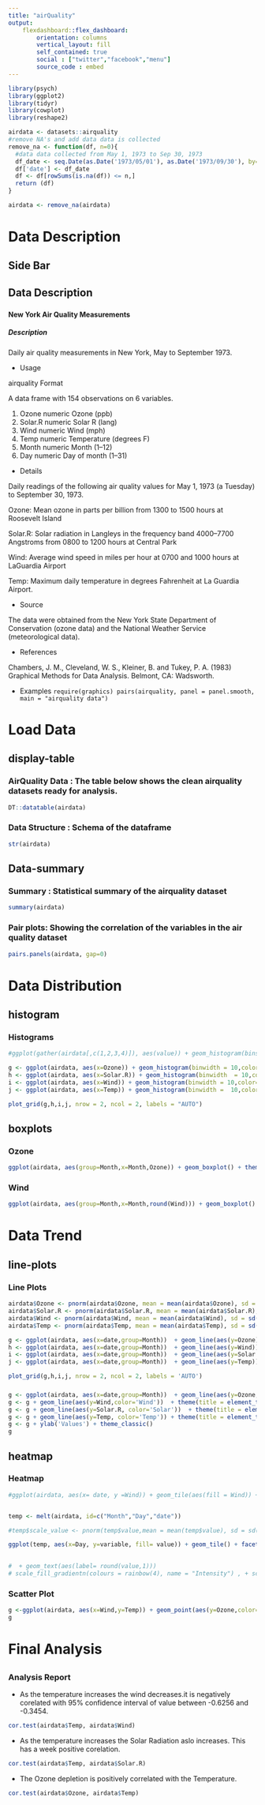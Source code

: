 ```yaml
---
title: "airQuality"
output: 
    flexdashboard::flex_dashboard:
        orientation: columns
        vertical_layout: fill
        self_contained: true
        social : ["twitter","facebook","menu"]
        source_code : embed
---
```


```r
library(psych)
library(ggplot2)
library(tidyr)
library(cowplot)
library(reshape2)

```


```r

airdata <- datasets::airquality
#remove NA's and add data data is collected
remove_na <- function(df, n=0){
  #data data collected from May 1, 1973 to Sep 30, 1973
  df_date <- seq.Date(as.Date('1973/05/01'), as.Date('1973/09/30'), by='day')
  df['date'] <- df_date
  df <- df[rowSums(is.na(df)) <= n,]
  return (df)
}

airdata <- remove_na(airdata)

```

# Data Description
## Side Bar {.sidebar data-width=150}

## Data Description
###

#### New York Air Quality Measurements
##### Description

Daily air quality measurements in New York, May to September 1973.

- Usage

airquality
Format

A data frame with 154 observations on 6 variables.

1. 	Ozone	 numeric	 Ozone (ppb)
1.	Solar.R	 numeric	 Solar R (lang)
1. 	Wind	 numeric	 Wind (mph)
1. Temp	 numeric	 Temperature (degrees F)
1. Month	 numeric	 Month (1--12)
1. 	Day	 numeric	 Day of month (1--31)

- Details

Daily readings of the following air quality values for May 1, 1973 (a Tuesday) to September 30, 1973.

Ozone: Mean ozone in parts per billion from 1300 to 1500 hours at Roosevelt Island

Solar.R: Solar radiation in Langleys in the frequency band 4000–7700 Angstroms from 0800 to 1200 hours at Central Park

Wind: Average wind speed in miles per hour at 0700 and 1000 hours at LaGuardia Airport

Temp: Maximum daily temperature in degrees Fahrenheit at La Guardia Airport.

- Source

The data were obtained from the New York State Department of Conservation (ozone data) and the National Weather Service (meteorological data).

- References

Chambers, J. M., Cleveland, W. S., Kleiner, B. and Tukey, P. A. (1983) Graphical Methods for Data Analysis. Belmont, CA: Wadsworth.

- Examples
``
require(graphics)
pairs(airquality, panel = panel.smooth, main = "airquality data")
``

# Load Data
## display-table
### AirQuality Data : The table below shows the clean airquality datasets ready for analysis.
```r
DT::datatable(airdata)
```

### Data Structure : Schema of the dataframe
```r
str(airdata)
```

## Data-summary
### Summary : Statistical summary of the airquality dataset
```r
summary(airdata)
```

### Pair plots: Showing the correlation of the variables in the air quality dataset
```r
pairs.panels(airdata, gap=0)
```

# Data Distribution
## histogram
### Histograms
```r
#ggplot(gather(airdata[,c(1,2,3,4)]), aes(value)) + geom_histogram(bins = 20,color='blue') + facet_wrap(~key, scales = 'free_x') + theme_classic()

g <- ggplot(airdata, aes(x=Ozone)) + geom_histogram(binwidth = 10,color='black', fill='white') +theme_classic()
h <- ggplot(airdata, aes(x=Solar.R)) + geom_histogram(binwidth  = 10,color='black', fill='white') + theme_classic()
i <- ggplot(airdata, aes(x=Wind)) + geom_histogram(binwidth = 10,color='black', fill='white') + theme_classic()
j <- ggplot(airdata, aes(x=Temp)) + geom_histogram(binwidth =  10,color='black', fill='white') + theme_classic()

plot_grid(g,h,i,j, nrow = 2, ncol = 2, labels = "AUTO")
```


## boxplots
### Ozone
```r
ggplot(airdata, aes(group=Month,x=Month,Ozone)) + geom_boxplot() + theme_classic()
```


### Wind
```r
ggplot(airdata, aes(group=Month,x=Month,round(Wind))) + geom_boxplot() + theme_classic()
```


# Data Trend
## line-plots
### Line Plots

```r
airdata$Ozone <- pnorm(airdata$Ozone, mean = mean(airdata$Ozone), sd = sd(airdata$Ozone))
airdata$Solar.R <- pnorm(airdata$Solar.R, mean = mean(airdata$Solar.R), sd = sd(airdata$Solar.R))
airdata$Wind <- pnorm(airdata$Wind, mean = mean(airdata$Wind), sd = sd(airdata$Wind))
airdata$Temp <- pnorm(airdata$Temp, mean = mean(airdata$Temp), sd = sd(airdata$Temp))

```


```r

g <- ggplot(airdata, aes(x=date,group=Month))  + geom_line(aes(y=Ozone)) + theme_classic() + geom_point(aes(y=Ozone))
h <- ggplot(airdata, aes(x=date,group=Month))  + geom_line(aes(y=Wind)) + theme_classic() + geom_point(aes(y=Wind))
i <- ggplot(airdata, aes(x=date,group=Month))  + geom_line(aes(y=Solar.R)) + theme_classic() + geom_point(aes(y=Solar.R))
j <- ggplot(airdata, aes(x=date,group=Month))  + geom_line(aes(y=Temp)) + theme_classic() + geom_point(aes(y=Temp))

plot_grid(g,h,i,j, nrow = 2, ncol = 2, labels = 'AUTO')


```

###

```r

g <- ggplot(airdata, aes(x=date,group=Month))  + geom_line(aes(y=Ozone,color='Ozone'))  + theme(title = element_text('Ozone'))
g <- g + geom_line(aes(y=Wind,color='Wind'))  + theme(title = element_text('Wind'))
g <- g + geom_line(aes(y=Solar.R, color='Solar'))  + theme(title = element_text('Solar'))
g <- g + geom_line(aes(y=Temp, color='Temp')) + theme(title = element_text('Temp'))
g <- g + ylab('Values') + theme_classic()
g

```



## heatmap
### Heatmap
```r


#ggplot(airdata, aes(x= date, y =Wind)) + geom_tile(aes(fill = Wind)) + scale_fill_gradient(low = "#132B43", high = "#56B1F7")


temp <- melt(airdata, id=c("Month","Day","date"))

#temp$scale_value <- pnorm(temp$value,mean = mean(temp$value), sd = sd(temp$value))

ggplot(temp, aes(x=Day, y=variable, fill= value)) + geom_tile() + facet_grid(Month ~ ., labeller = label_both )  +scale_color_gradient() + ggtitle('Daily air quality measurements in NY, May to Sep 1973') + scale_fill_gradientn(colours = rainbow(4), name = "Intensity")  + theme_linedraw()
  

#  + geom_text(aes(label= round(value,1)))
# scale_fill_gradientn(colours = rainbow(4), name = "Intensity") , + scale_fill_gradient(low='white', high='red')

```


### Scatter Plot
```r
g <-ggplot(airdata, aes(x=Wind,y=Temp)) + geom_point(aes(y=Ozone,color=Solar.R,size=Ozone)) + ggtitle('Daily air quality measurements in NY, May to Sep 1973')
g
```

# Final Analysis
##
### Analysis Report

- As  the temperature increases the wind decreases.it is negatively corelated with 95% confidence interval of value between -0.6256 and -0.3454.
```r
cor.test(airdata$Temp, airdata$Wind)
```

- As the temperature increases the Solar Radiation aslo increases. This has a week positive corelation.
```r
cor.test(airdata$Temp, airdata$Solar.R)
```

- The Ozone depletion is positively correlated with the Temperature.
```r
cor.test(airdata$Ozone, airdata$Temp)
```

##
###

